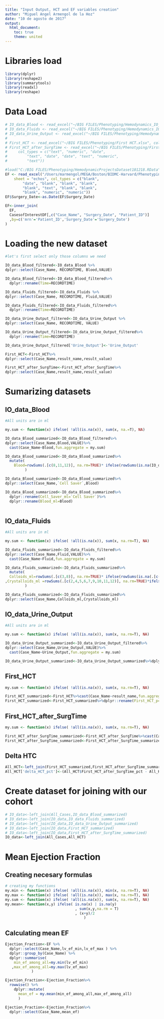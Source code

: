 ---
title: "Input Output, HCT and EF variables creation"
author: "Miguel Angel Armengol de la Hoz"
date: "10 de agosto de 2017"
output: 
  html_document:
    toc: true
    theme: united
---

# Libraries load

```{r setup, include=FALSE}
library(dplyr)
library(reshape2)
library(summarytools)
library(readxl)
library(reshape)
```

# Data Load

```{r eval=FALSE, include=FALSE}
# IO_data_Blood <- read_excel("~/BIG FILES/Phenotyping/Hemodynamics_IO_Blood.xlsx")
# IO_data_Fluids <- read_excel("~/BIG FILES/Phenotyping/Hemodynamics_IO_Fluids.xlsx")
# IO_data_Urine_Output <- read_excel("~/BIG FILES/Phenotyping/Hemodynamics_IO_Urine_Output.xlsx")
# 
# First_HCT <- read_excel("~/BIG FILES/Phenotyping/First HCT.xlsx", col_types = c("text", "numeric", "date", "numeric", "text", "numeric", "text", "numeric"))
# First_HCT_after_SurgTime <- read_excel("~/BIG FILES/Phenotyping/First HCT After C Time.xlsx", 
#     col_types = c("text", "numeric", "date", 
#         "text", "date", "date", "text", "numeric", 
#         "text"))

#load("C:/BIG FILES/Phenotyping/HemodynamicProjectsDataset101218.RData")
EF <- read_excel("/Users/marmengol/MEGA/Boston/BIDMC-Harvard/Phenotyping/Dataset Creation/EF.xlsx", 
    sheet = "echos", col_types = c("blank", 
        "date", "blank", "blank", "blank", 
        "blank", "text", "blank", "blank", 
        "blank", "numeric", "numeric"))
EF$Surgery_Date<-as.Date(EF$Surgery_Date)

EF<-inner_join(
  EF,
  CasesofInterestDF[,c("Case_Name", "Surgery_Date", "Patient_ID")]
  ,by=c('mrn'='Patient_ID','Surgery_Date'='Surgery_Date')
)
```

# Loading the new dataset

```{r message=FALSE, warning=FALSE}


#let's first select only those columns we need

IO_data_Blood_filtered<-IO_data_Blood %>%
dplyr::select(Case_Name, RECORDTIME, Blood,VALUE)

IO_data_Blood_filtered<-IO_data_Blood_filtered%>%
  dplyr::rename(Time=RECORDTIME)

IO_data_Fluids_filtered<-IO_data_Fluids %>%
dplyr::select(Case_Name, RECORDTIME, Fluid,VALUE)

IO_data_Fluids_filtered<-IO_data_Fluids_filtered%>%
  dplyr::rename(Time=RECORDTIME)

IO_data_Urine_Output_filtered<-IO_data_Urine_Output %>%
dplyr::select(Case_Name, RECORDTIME, VALUE)

IO_data_Urine_Output_filtered<-IO_data_Urine_Output_filtered%>%
  dplyr::rename(Time=RECORDTIME)

IO_data_Urine_Output_filtered['Urine_Output']<-'Urine_Output'

First_HCT<-First_HCT%>%
dplyr::select(Case_Name,result_name,result_value)

First_HCT_after_SurgTime<-First_HCT_after_SurgTime%>%
dplyr::select(Case_Name,result_name,result_value)
```

# Sumarizing datasets

## IO_data_Blood

```{r}
#All units are in ml

my.sum <- function(x) ifelse( !all(is.na(x)), sum(x, na.=T), NA)

IO_data_Blood_summarized<-IO_data_Blood_filtered%>%
dplyr::select(Case_Name,Blood,VALUE)%>%
  cast(Case_Name~Blood,fun.aggregate = my.sum)

IO_data_Blood_summarized<-IO_data_Blood_summarized%>%
  mutate(
    Blood=rowSums(.[c(8,11,12)], na.rm=TRUE)* ifelse(rowSums(is.na(IO_data_Blood_summarized[,c(8,11,12)])) == ncol(IO_data_Blood_summarized[,c(8,11,12)]), NA, 1)
         )

IO_data_Blood_summarized<-IO_data_Blood_summarized%>%
dplyr::select(Case_Name,`Cell Saver`,Blood)

IO_data_Blood_summarized<-IO_data_Blood_summarized%>%
  dplyr::rename(Cell_Saver_ml=`Cell Saver`)%>%
  dplyr::rename(Blood_ml=Blood)
  
```

## IO_data_Fluids

```{r}
#All units are in ml

my.sum <- function(x) ifelse( !all(is.na(x)), sum(x, na.rm=T), NA)

IO_data_Fluids_summarized<-IO_data_Fluids_filtered%>%
dplyr::select(Case_Name,Fluid,VALUE)%>%
  cast(Case_Name~Fluid,fun.aggregate = my.sum)

IO_data_Fluids_summarized<-IO_data_Fluids_summarized%>%
  mutate(
  Colloids_ml=rowSums(.[c(3,8)], na.rm=TRUE)* ifelse(rowSums(is.na(.[c(3,8)])) == ncol(.[c(3,8)]), NA, 1)
,Crystalloids_ml =rowSums(.[c(2,4,5,6,7,9,10,11,12)], na.rm=TRUE)*ifelse(rowSums(is.na(IO_data_Fluids_summarized[,c(2,4,5,6,7,9,10,11,12)])) == ncol(IO_data_Fluids_summarized[,c(2,4,5,6,7,9,10,11,12)]), NA, 1)
         )

IO_data_Fluids_summarized<-IO_data_Fluids_summarized%>%
dplyr::select(Case_Name,Colloids_ml,Crystalloids_ml)

```

## IO_data_Urine_Output

```{r}
#All units are in ml

my.sum <- function(x) ifelse( !all(is.na(x)), sum(x, na.rm=T), NA)

IO_data_Urine_Output_summarized<-IO_data_Urine_Output_filtered%>%
dplyr::select(Case_Name,Urine_Output,VALUE)%>%
  cast(Case_Name~Urine_Output,fun.aggregate = my.sum)

IO_data_Urine_Output_summarized<-IO_data_Urine_Output_summarized%>%dplyr::rename(Urine_Output_ml=Urine_Output)
```

## First_HCT

```{r}
my.sum <- function(x) ifelse( !all(is.na(x)), sum(x, na.rm=T), NA)

First_HCT_summarized<-First_HCT%>%cast(Case_Name~result_name,fun.aggregate = my.sum)
First_HCT_summarized<-First_HCT_summarized%>%dplyr::rename(First_HCT_pct=Hematocrit)
```

## First_HCT_after_SurgTime

```{r}
my.sum <- function(x) ifelse( !all(is.na(x)), sum(x, na.rm=T), NA)

First_HCT_after_SurgTime_summarized<-First_HCT_after_SurgTime%>%cast(Case_Name~result_name,fun.aggregate = my.sum)
First_HCT_after_SurgTime_summarized<-First_HCT_after_SurgTime_summarized%>%dplyr::rename(First_HCT_after_SurgTime_pct=Hematocrit)
```

## Delta HTC

```{r}
All_HCT<-left_join(First_HCT_summarized,First_HCT_after_SurgTime_summarized)
All_HCT['delta_HCT_pct']<-(All_HCT$First_HCT_after_SurgTime_pct - All_HCT$First_HCT_pct)


```


# Create dataset for joining with our cohort

```{r}
# IO_data<-left_join(All_Cases,IO_data_Blood_summarized)
# IO_data<-left_join(IO_data,IO_data_Fluids_summarized)
# IO_data<-left_join(IO_data,IO_data_Urine_Output_summarized)
# IO_data<-left_join(IO_data,First_HCT_summarized)
# IO_data<-left_join(IO_data,First_HCT_after_SurgTime_summarized)
IO_data<-left_join(All_Cases,All_HCT)
```

# Mean Ejection Fraction

## Creating necesary formulas

```{r}
# creating my functions
my.min <- function(x) ifelse( !all(is.na(x)), min(x, na.rm=T), NA)
my.max <- function(x) ifelse( !all(is.na(x)), max(x, na.rm=T), NA)
my.sum <- function(x) ifelse( !all(is.na(x)), sum(x, na.rm=T), NA)
my.mean<- function(x,y) ifelse( is.na(x) | is.na(y)
                                , sum(x,y,na.rm = T)
                                , (x+y)/2
                                    )
```

## Calculating mean EF

```{r}
Ejection_Fraction<-EF %>%
  dplyr::select(Case_Name,lv_ef_min,lv_ef_max ) %>%
  dplyr::group_by(Case_Name) %>%
  dplyr::summarise(
    min_ef_among_all=my.min(lv_ef_min)
   ,max_ef_among_all=my.max(lv_ef_max)         
            )

Ejection_Fraction<-Ejection_Fraction%>%
  rowwise() %>% 
    dplyr::mutate( 
      mean_ef = my.mean(min_ef_among_all,max_ef_among_all)
      )

Ejection_Fraction<-Ejection_Fraction%>%
  dplyr::select(Case_Name,mean_ef)
    
```



